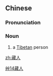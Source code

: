 ==Chinese==
{{zh-forms}}

===Pronunciation===
{{zh-pron
|m=Zàngrén
|mn=chòng-jîn
|cat=n
}}

===Noun===
{{zh-noun}}

# a [[Tibetan]] person

[[Category:zh:Nationalities|艸14藏人]]

[[zh:藏人]]